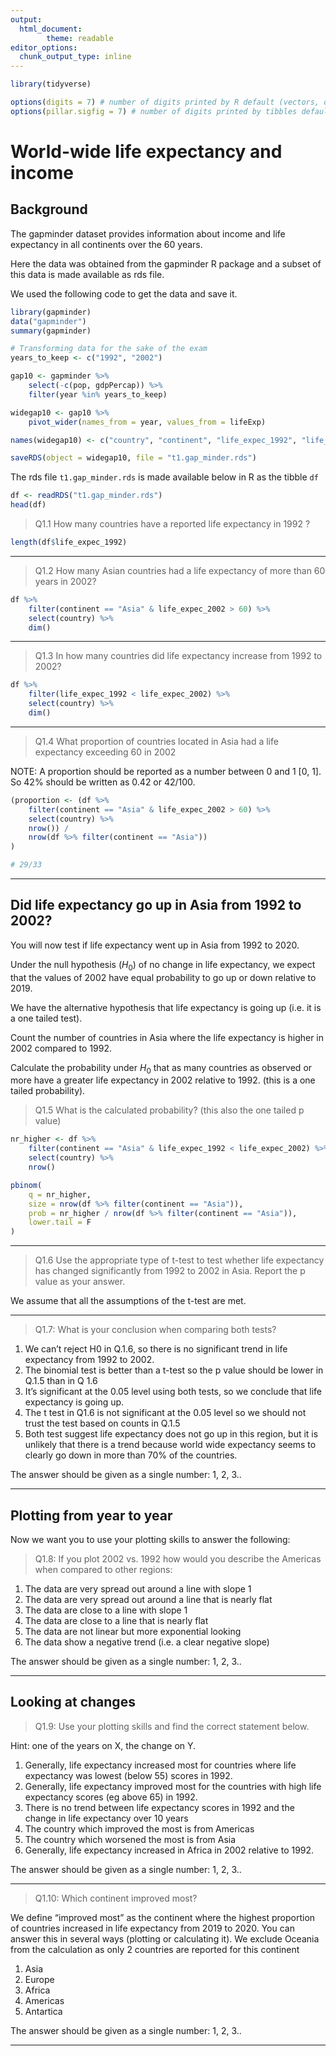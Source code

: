 ```yaml
---
output:
  html_document:
        theme: readable
editor_options: 
  chunk_output_type: inline
---
```




```r

library(tidyverse)

options(digits = 7) # number of digits printed by R default (vectors, data.frames, lists)
options(pillar.sigfig = 7) # number of digits printed by tibbles default.
```

# World-wide life expectancy and income

## Background


The gapminder dataset provides information about income and life expectancy in all continents over the 60 years. 

Here the data was obtained from the gapminder R package and a subset of this data is made available as rds file. 

We used the following code to get the data and save it.



```r

library(gapminder)
data("gapminder")
summary(gapminder)

# Transforming data for the sake of the exam
years_to_keep <- c("1992", "2002")

gap10 <- gapminder %>%
    select(-c(pop, gdpPercap)) %>%
    filter(year %in% years_to_keep)

widegap10 <- gap10 %>%
    pivot_wider(names_from = year, values_from = lifeExp)

names(widegap10) <- c("country", "continent", "life_expec_1992", "life_expec_2002")

saveRDS(object = widegap10, file = "t1.gap_minder.rds")
```




The rds file `t1.gap_minder.rds` is made available below in R as the tibble `df`

```r

df <- readRDS("t1.gap_minder.rds")
head(df)
```

>Q1.1 How many countries have a reported life expectancy in 1992 ?

```r
length(df$life_expec_1992)
```


---

>Q1.2 How many Asian countries had a life expectancy of more than 60 years in 2002?

```r
df %>%
    filter(continent == "Asia" & life_expec_2002 > 60) %>%
    select(country) %>%
    dim()
```


---

>Q1.3 In how many countries did life expectancy increase from 1992 to 2002?

```r
df %>%
    filter(life_expec_1992 < life_expec_2002) %>%
    select(country) %>%
    dim()
```

---

>Q1.4 What proportion of countries located in Asia had a life expectancy exceeding 60 in 2002

NOTE: A proportion should be reported as a number between 0 and 1 [0, 1]. So 42% should be written as 0.42 or 42/100.

```r
(proportion <- (df %>%
    filter(continent == "Asia" & life_expec_2002 > 60) %>%
    select(country) %>%
    nrow()) /
    nrow(df %>% filter(continent == "Asia"))
)

# 29/33
```


---

## Did life expectancy go up in Asia from 1992 to 2002?

You will now test if life expectancy went up in Asia from 1992 to 2020.

Under the null hypothesis ($H_0$) of no change in life expectancy, we expect that the values of 2002 have equal probability to go up or down relative to 2019.

We have the alternative hypothesis that life expectancy is going up (i.e. it is a one tailed test).

Count the number of countries in Asia where the life expectancy is higher in 2002 compared to 1992. 

Calculate the probability under $H_0$ that as many countries as observed or more have a greater life expectancy in 2002 relative to 1992. (this is a one tailed probability).

>Q1.5 What is the calculated probability? (this also the one tailed p value)

```r
nr_higher <- df %>%
    filter(continent == "Asia" & life_expec_1992 < life_expec_2002) %>%
    select(country) %>%
    nrow()

pbinom(
    q = nr_higher,
    size = nrow(df %>% filter(continent == "Asia")),
    prob = nr_higher / nrow(df %>% filter(continent == "Asia")),
    lower.tail = F
)
```
---

>Q1.6 Use the appropriate type of t-test to test whether life expectancy has changed significantly from 1992 to 2002 in Asia. Report the p value as your answer.

We assume that all the assumptions of the t-test are met.


---

>Q1.7: What is your conclusion when comparing both tests?

1. We can't reject H0 in Q.1.6, so there is no significant trend in life expectancy from 1992 to 2002.
2. The binomial test is better than a t-test so the p value should be lower in Q.1.5 than in Q 1.6
3. It's significant at the 0.05 level using both tests, so we conclude that life expectancy is going up. 
4. The t test in Q1.6 is not significant at the 0.05 level so we should not trust the test based on counts in Q.1.5 
5. Both test suggest life expectancy does not go up in this region, but it is unlikely that there is a trend because world wide expectancy seems to clearly go down in more than 70% of the countries.

The answer should be given as a single number: 1, 2, 3..


---

## Plotting from year to year

Now we want you to use your plotting skills to answer the following:

>Q1.8: If you plot 2002 vs. 1992 how would you describe the Americas when compared to other regions:

1. The data are very spread out around a line with slope 1
2. The data are very spread out around a line that is nearly flat
3. The data are close to a line with slope 1
4. The data are close to a line that is nearly flat
5. The data are not linear but more exponential looking
6. The data show a negative trend (i.e. a clear negative slope)

The answer should be given as a single number: 1, 2, 3..


---

## Looking at changes

>Q1.9: Use your plotting skills and find the correct statement below.

Hint: one of the years on X, the change on Y.

1. Generally, life expectancy increased most for countries where life expectancy was lowest (below 55) scores in 1992.
2. Generally, life expectancy improved most for the countries with high life expectancy scores (eg above  65) in 1992.
3. There is no trend between life expectancy scores in 1992 and the change in life expectancy over 10 years
4. The country which improved the most is from Americas
5. The country which worsened the most is from Asia
6. Generally, life expectancy increased in Africa in 2002 relative to 1992.

The answer should be given as a single number: 1, 2, 3..


---

>Q1.10: Which continent improved most? 

We define "improved most" as the continent where the highest proportion of countries increased in life expectancy from 2019 to 2020. You can answer this in several ways (plotting or calculating it). We exclude Oceania from the calculation as only 2 countries are reported for this continent

1. Asia
2. Europe
3. Africa
4. Americas 
5. Antartica

The answer should be given as a single number: 1, 2, 3..


---


